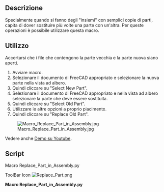 <languages/>
{{Macro/it
|Name=Macro Replace Part in Assembly
|Translate=Sostituisci Parte in Assembly
|Icon=Replace_Part.png
|Description=Sostituisce una Parte in un assemlaggio
|Author=ralvejd
|Version=1.0
|Date=2014-09-10
|FCVersion=All
|Download=[https://www.freecadweb.org/wiki/images/0/07/Replace_Part.png ToolBar Icon]
}}

==Descrizione==
Specialmente quando si fanno degli "insiemi" con semplici copie di parti, capita di dover sostituire più volte una parte con un'altra. Per queste operazioni è possibile utilizzare questa macro.

==Utilizzo==
Accertarsi che i file che contengono la parte vecchia e la parte nuova siano aperti.
# Avviare macro.
# Selezionare il documento di FreeCAD appropriato e selezionare la nuova parte nella vista ad albero.
# Quindi cliccare su "Select New Part".
# Selezionare il documento di FreeCAD appropriato e nella vista ad albero selezionare la parte che deve essere sostituita.
# Quindi cliccare su "Select Old Part".
# Utilizzare le altre opzioni a proprio piacimento.
# Quindi cliccare su "Replace Old Part".

[[Image:Macro_Replace_Part_in_Assembly.jpg]]

Vedere anche [http://youtu.be/rTqqqy4n1RE Demo su Youtube].

<span id="Script"></span>
==Script==
Macro Replace_Part_in_Assembly.py

ToolBar Icon [[Image:Replace_Part.png]]

'''Macro Replace_Part_in_Assembly.py'''

{{MacroCode|code=
#!/usr/bin/env python
# -*- coding: utf-8 -*-

"""
Macro to replace parts in assembly FreeCAD.
Version 0.1 from 20140910

********************************************************************************************
*   Copyright (c) 2013 Joakim Isaksson <ralvejd[at]users.sourceforge.net>          *
*                                                                                                                                       *
*   This file is a supplement to the FreeCAD CAx development system.                *
*                                                                                                                                       *
*   This program is free software; you can redistribute it and/or modify                  *
*   it under the terms of the GNU Lesser General Public License (LGPL)               *
*   as published by the Free Software Foundation; either version 2 of                    *
*   the License, or (at your option) any later version.                                                  *
*   for detail see the LICENCE text file.                                                                        *
*                                                                                                                                        *
*   This software is distributed in the hope that it will be useful,                                  *
*   but WITHOUT ANY WARRANTY; without even the implied warranty of                *
*   MERCHANTABILITY or FITNESS FOR A PARTICULAR PURPOSE.  See the *
*   GNU Library General Public License for more details.                                           *
*                                                                                                                                          *
*   You should have received a copy of the GNU Library General Public                    *
*   License along with this macro; if not, write to the Free Software                            *
*   Foundation, Inc., 59 Temple Place, Suite 330, Boston, MA  02111-1307              *
*   USA                                                                                                                                *
*                                                                                                                                           *
***********************************************************************************************
"""

__author__ = "Joakim Isaksson <ralvejd[at]users.sourceforge.net>"


import FreeCAD, Part, math
from FreeCAD import Base
import DraftVecUtils
import sys
try:
   from PySide import QtCore, QtGui
   from PySide.QtCore import SIGNAL, QTimer
   from PySide.QtGui import QApplication
except:
   from PyQt4 import QtCore, QtGui
   from PyQt4.QtCore import SIGNAL, QTimer
   from PyQt4.QtGui import QApplication

try:
   _fromUtf8 = QtCore.QString.fromUtf8
except AttributeError:
   _fromUtf8 = lambda s: s

try:
   _encoding = QtGui.QApplication.UnicodeUTF8
   def _translate(context, text, disambig):
      return QtGui.QApplication.translate(context, text, disambig, _encoding)
except AttributeError:
   def _translate(context, text, disambig):
      return QtGui.QApplication.translate(context, text, disambig)

#                     [document , name, label, position, rotation, group]
global newpart ; newpart = [ "" , "", "" , "", "" , "" ] ;
global oldpart ; oldpart = [ "" , "", "" , "", "" , "" ] ;
global newPartName ; newPartName = ""
global newPartLabel ; newPartLabel = ""
global uiRowOffset ; uiRowOffset = 30
global uiColWidth ; uiColWidth = 150
global uiPad ; uiPad = 5
global uiMainWidth ; uiMainWidth = 400

class Ui_ReplacePart(object):

   def setupUi(self, ReplacePart):
      global uiMainWidth
      global uiRowOffset
      global uiColWidth
      global uiPad
      uiTextPartWidth = uiMainWidth -(3*uiPad)-uiColWidth

      ReplacePart.setObjectName(_fromUtf8("ReplacePart"))
      ReplacePart.setLocale(QtCore.QLocale(QtCore.QLocale.English, QtCore.QLocale.UnitedKingdom))   

      captionFont = QtGui.QFont()
      captionFont.setBold(True)

      self.centralWidget = QtGui.QWidget(ReplacePart)
      self.centralWidget.setObjectName(_fromUtf8("centralWidget"))
      
      """
      #*** FIXME ***----------------------------
      #self.centralWidget.setAttribute(QtCore.Qt.WA_DeleteOnClose)
      self.centralWidget.setAttribute(QtCore.Qt.WA_DeleteOnClose, True)
      #*** FIXME ***----------------------------
      """
      
      self.groupBoxNewName = QtGui.QButtonGroup()
      self.groupBoxNewLabel = QtGui.QButtonGroup()
      self.groupBoxColorFrom = QtGui.QButtonGroup()

      self.labelCapSelected = QtGui.QLabel(self.centralWidget)
      self.labelCapSelected.setGeometry(QtCore.QRect(uiPad, uiPad, uiColWidth, uiRowOffset-10))
      self.labelCapSelected.setAlignment(QtCore.Qt.AlignRight)
      self.labelCapSelected.setFont(captionFont)
      self.labelCapSelected.setObjectName(_fromUtf8("labelCapSelected"))

      self.labelSelected = QtGui.QLabel(self.centralWidget)
      self.labelSelected.setGeometry(QtCore.QRect(uiColWidth+(2*uiPad), uiPad, uiTextPartWidth, uiRowOffset-10))
      self.labelSelected.setObjectName(_fromUtf8("labelSelected"))

      row = uiPad+uiRowOffset   
      self.pushButtonNew = QtGui.QPushButton(self.centralWidget)
      self.pushButtonNew.setGeometry(QtCore.QRect(uiPad, row, uiColWidth, uiRowOffset-2))
      self.pushButtonNew.setObjectName(_fromUtf8("pushButtonNew"))
      self.pushButtonNew.clicked.connect(self.on_pushButtonNew_clicked)   

      self.labelNew = QtGui.QLabel(self.centralWidget)
      self.labelNew.setGeometry(QtCore.QRect(uiColWidth+(2*uiPad), row, uiTextPartWidth, uiRowOffset-2))
      self.labelNew.setObjectName(_fromUtf8("labelNew"))

      row = row+uiRowOffset
      self.pushButtonOld = QtGui.QPushButton(self.centralWidget)
      self.pushButtonOld.setGeometry(QtCore.QRect(uiPad, row, uiColWidth, uiRowOffset-2))
      self.pushButtonOld.setObjectName(_fromUtf8("pushButtonOld"))
      self.pushButtonOld.clicked.connect(self.on_pushButtonOld_clicked)

      self.LabelOld = QtGui.QLabel(self.centralWidget)
      self.LabelOld.setGeometry(QtCore.QRect(uiColWidth+(2*uiPad), row, uiTextPartWidth, uiRowOffset-2))
      self.LabelOld.setObjectName(_fromUtf8("labelOld"))

      row = row+uiRowOffset
      self.pushButtonOk = QtGui.QPushButton(self.centralWidget)
      self.pushButtonOk.setGeometry(QtCore.QRect(uiPad, row, uiColWidth, uiRowOffset-2))
      self.pushButtonOk.setObjectName(_fromUtf8("pushButtonOk"))
      self.pushButtonOk.setEnabled(False)
      self.pushButtonOk.clicked.connect(self.on_pushButtonOk_clicked)

      row = row+uiRowOffset+uiPad
      self.labelCapNewName = QtGui.QLabel(self.centralWidget)
      self.labelCapNewName.setGeometry(QtCore.QRect(uiPad, row, uiColWidth, uiRowOffset-10))
      self.labelCapNewName.setFont(captionFont)
      self.labelCapNewName.setObjectName(_fromUtf8("labelCapNewName"))

      self.labelCapNewLabel = QtGui.QLabel(self.centralWidget)
      self.labelCapNewLabel.setGeometry(QtCore.QRect(uiColWidth+(2*uiPad), row, uiColWidth, uiRowOffset-10))
      self.labelCapNewLabel.setFont(captionFont)
      self.labelCapNewLabel.setObjectName(_fromUtf8("labelCapNewLabel"))

      row = row+uiRowOffset
      self.radioButtonNameFromNewDoc = QtGui.QRadioButton(self.centralWidget)
      self.radioButtonNameFromNewDoc.setGeometry(QtCore.QRect(uiPad, row, uiColWidth, uiRowOffset-2))
      self.radioButtonNameFromNewDoc.setObjectName(_fromUtf8("radioButtonNameFromNewDoc"))
      self.radioButtonNameFromNewDoc.clicked.connect(self.on_radioButtonNameFromNewDoc_clicked)

      self.radioButtonLabelFromNewDoc = QtGui.QRadioButton(self.centralWidget)
      self.radioButtonLabelFromNewDoc.setGeometry(QtCore.QRect(uiColWidth+(2*uiPad), row, uiColWidth, uiRowOffset-2))
      self.radioButtonLabelFromNewDoc.setObjectName(_fromUtf8("radioButtonLabelFromNewDoc"))
      self.radioButtonLabelFromNewDoc.clicked.connect(self.on_radioButtonLabelFromNewDoc_clicked)

      row = row+uiRowOffset
      self.radioButtonNameFromNewName = QtGui.QRadioButton(self.centralWidget)
      self.radioButtonNameFromNewName.setGeometry(QtCore.QRect(uiPad, row, uiColWidth, uiRowOffset-2))
      self.radioButtonNameFromNewName.setObjectName(_fromUtf8("radioButtonNameFromNewName"))
      self.radioButtonNameFromNewName.clicked.connect(self.on_radioButtonNameFromNewName_clicked)

      self.radioButtonLabelFromNewName = QtGui.QRadioButton(self.centralWidget)
      self.radioButtonLabelFromNewName.setGeometry(QtCore.QRect(uiColWidth+(2*uiPad), row, uiColWidth, uiRowOffset-2))
      self.radioButtonLabelFromNewName.setObjectName(_fromUtf8("radioButtonLabelFromNewName"))
      self.radioButtonLabelFromNewName.clicked.connect(self.on_radioButtonLabelFromNewName_clicked)

      row = row+uiRowOffset
      self.radioButtonNameFromNewLabel = QtGui.QRadioButton(self.centralWidget)
      self.radioButtonNameFromNewLabel.setGeometry(QtCore.QRect(uiPad, row, uiColWidth, uiRowOffset-2))
      self.radioButtonNameFromNewLabel.setObjectName(_fromUtf8("radioButtonNameFromNewLabel"))
      self.radioButtonNameFromNewLabel.clicked.connect(self.on_radioButtonNameFromNewLabel_clicked)

      self.radioButtonLabelFromNewLabel = QtGui.QRadioButton(self.centralWidget)
      self.radioButtonLabelFromNewLabel.setGeometry(QtCore.QRect(uiColWidth+(2*uiPad), row, uiColWidth, uiRowOffset-2))
      self.radioButtonLabelFromNewLabel.setObjectName(_fromUtf8("radioButtonLabelFromNewLabel"))
      self.radioButtonLabelFromNewLabel.clicked.connect(self.on_radioButtonLabelFromNewLabel_clicked)

      row = row+uiRowOffset
      self.radioButtonNameFromOldName = QtGui.QRadioButton(self.centralWidget)
      self.radioButtonNameFromOldName.setGeometry(QtCore.QRect(uiPad, row, uiColWidth, uiRowOffset-2))
      self.radioButtonNameFromOldName.setObjectName(_fromUtf8("radioButtonNameFromOldName"))
      self.radioButtonNameFromOldName.clicked.connect(self.on_radioButtonNameFromOldName_clicked)

      self.radioButtonLabelFromOldName = QtGui.QRadioButton(self.centralWidget)
      self.radioButtonLabelFromOldName.setGeometry(QtCore.QRect(uiColWidth+(2*uiPad), row, uiColWidth, uiRowOffset-2))
      self.radioButtonLabelFromOldName.setObjectName(_fromUtf8("radioButtonLabelFromOldName"))
      self.radioButtonLabelFromOldName.clicked.connect(self.on_radioButtonLabelFromOldName_clicked)

      row = row+uiRowOffset
      self.radioButtonNameFromOldLabel = QtGui.QRadioButton(self.centralWidget)
      self.radioButtonNameFromOldLabel.setGeometry(QtCore.QRect(uiPad, row, uiColWidth, uiRowOffset-2))
      self.radioButtonNameFromOldLabel.setObjectName(_fromUtf8("radioButtonNameFromOldLabel"))
      self.radioButtonNameFromOldLabel.clicked.connect(self.on_radioButtonNameFromOldLabel_clicked)

      self.radioButtonLabelFromOldLabel = QtGui.QRadioButton(self.centralWidget)
      self.radioButtonLabelFromOldLabel.setGeometry(QtCore.QRect(uiColWidth+(2*uiPad), row, uiColWidth, uiRowOffset-2))
      self.radioButtonLabelFromOldLabel.setObjectName(_fromUtf8("radioButtonLabelFromOldLabel"))
      self.radioButtonLabelFromOldLabel.clicked.connect(self.on_radioButtonLabelFromOldLabel_clicked)

      row = row+uiRowOffset
      self.radioButtonNameFromText = QtGui.QRadioButton(self.centralWidget)
      self.radioButtonNameFromText.setGeometry(QtCore.QRect(uiPad, row, 20, uiRowOffset-2))
      self.radioButtonNameFromText.setObjectName(_fromUtf8("radioButtonNameFromText"))
      self.radioButtonNameFromText.clicked.connect(self.on_radioButtonNameFromText_clicked)

      self.lineEditNameFromText = QtGui.QLineEdit(self.centralWidget)
      self.lineEditNameFromText.setGeometry(QtCore.QRect(uiPad+20, row, uiColWidth-20, uiRowOffset-2))
      self.lineEditNameFromText.setObjectName(_fromUtf8("lineEditNameFromText"))
      self.lineEditNameFromText.textChanged.connect(self.on_lineEditNameFromText_changed)

      self.radioButtonLabelFromText = QtGui.QRadioButton(self.centralWidget)
      self.radioButtonLabelFromText.setGeometry(QtCore.QRect(uiColWidth+(2*uiPad), row, 20, uiRowOffset-2))
      self.radioButtonLabelFromText.setObjectName(_fromUtf8("radioButtonLabelFromText"))
      self.radioButtonLabelFromText.clicked.connect(self.on_radioButtonLabelFromText_clicked)

      self.lineEditLabelFromText = QtGui.QLineEdit(self.centralWidget)
      self.lineEditLabelFromText.setGeometry(QtCore.QRect(uiColWidth+(2*uiPad)+20, row, uiColWidth-20, uiRowOffset-2))
      self.lineEditLabelFromText.setObjectName(_fromUtf8("lineEditLabelFromText"))
      self.lineEditLabelFromText.textChanged.connect(self.on_lineEditLabelFromText_changed)

      row = row+uiRowOffset+uiPad
      self.labelCapColorFrom = QtGui.QLabel(self.centralWidget)
      self.labelCapColorFrom.setGeometry(QtCore.QRect(uiPad, row, uiColWidth, uiRowOffset-10))
      self.labelCapColorFrom.setFont(captionFont)
      self.labelCapColorFrom.setObjectName(_fromUtf8("labelCapColorFrom"))

      row = row+uiRowOffset
      self.radioButtonColorFromNew = QtGui.QRadioButton(self.centralWidget)
      self.radioButtonColorFromNew.setGeometry(QtCore.QRect(uiPad, row, uiColWidth, uiRowOffset-2))
      self.radioButtonColorFromNew.setObjectName(_fromUtf8("radioButtonColorFromNew"))

      self.radioButtonColorFromOld = QtGui.QRadioButton(self.centralWidget)
      self.radioButtonColorFromOld.setGeometry(QtCore.QRect(uiColWidth+(2*uiPad), row, uiColWidth, uiRowOffset-2))
      self.radioButtonColorFromOld.setObjectName(_fromUtf8("radioButtonColorFromOld"))

      row = row+uiRowOffset+uiPad
      ReplacePart.resize(uiMainWidth,row)

      self.groupBoxNewName.addButton(self.radioButtonNameFromNewDoc)
      self.groupBoxNewName.addButton(self.radioButtonNameFromNewName)
      self.groupBoxNewName.addButton(self.radioButtonNameFromNewLabel)
      self.groupBoxNewName.addButton(self.radioButtonNameFromOldName)
      self.groupBoxNewName.addButton(self.radioButtonNameFromOldLabel)
      self.groupBoxNewName.addButton(self.radioButtonNameFromText)

      self.groupBoxNewLabel.addButton(self.radioButtonLabelFromNewDoc)
      self.groupBoxNewLabel.addButton(self.radioButtonLabelFromNewName)
      self.groupBoxNewLabel.addButton(self.radioButtonLabelFromNewLabel)
      self.groupBoxNewLabel.addButton(self.radioButtonLabelFromOldName)
      self.groupBoxNewLabel.addButton(self.radioButtonLabelFromOldLabel)
      self.groupBoxNewLabel.addButton(self.radioButtonLabelFromText)

      self.groupBoxColorFrom.addButton(self.radioButtonColorFromNew)
      self.groupBoxColorFrom.addButton(self.radioButtonColorFromOld)

      self.radioButtonNameFromNewDoc.setChecked(True)  #Set the default name to your preference
      self.radioButtonLabelFromOldLabel.setChecked(True) #Set the default label to your preference
      self.radioButtonColorFromOld.setChecked(True) #Set the default color inherit to your preference

      """
      #*** FIXME ***----------------------------
      self.timer = QtCore.QTimer()
      QtCore.QObject.connect(self.timer, QtCore.SIGNAL("timeout()"), self.my_update)
      self.timer.start(2000)

      #*** FIXME ***----------------------------
      """
      self.retranslateUi(ReplacePart)
      
      QtCore.QMetaObject.connectSlotsByName(ReplacePart)

   def retranslateUi(self, ReplacePart):
      ReplacePart.setWindowFlags(QtCore.Qt.WindowStaysOnTopHint)
      ReplacePart.setAttribute(QtCore.Qt.WA_DeleteOnClose, True)
      ReplacePart.setWindowTitle(_translate("ReplacePart", "Replace part", None))
      self.labelCapSelected.setText(_translate("ReplacePart", "Selected Part :", None))
      self.labelSelected.setText(_translate("ReplacePart", "No Selected Part", None))
      self.labelNew.setText(_translate("ReplacePart", "Select New Part", None))
      self.LabelOld.setText(_translate("ReplacePart", "Select Old Part", None))
      self.pushButtonNew.setText(_translate("ReplacePart", "Select New Part", None))
      self.pushButtonOld.setText(_translate("ReplacePart", "Select Old Part", None))
      self.pushButtonOk.setText(_translate("ReplacePart", "Replace Old Part", None))
      self.labelCapNewName.setText(_translate("ReplacePart", "New Name from", None))
      self.radioButtonNameFromNewDoc.setText(_translate("ReplacePart", "New document", None))
      self.radioButtonNameFromNewName.setText(_translate("ReplacePart", "New name", None))
      self.radioButtonNameFromNewLabel.setText(_translate("ReplacePart", "New label", None))
      self.radioButtonNameFromOldName.setText(_translate("ReplacePart", "Old name", None))
      self.radioButtonNameFromOldLabel.setText(_translate("ReplacePart", "Old label", None))
      self.radioButtonNameFromText.setText(_translate("ReplacePart", "t", None))
      self.lineEditNameFromText.setText(_translate("ReplacePart", "name", None))
      self.labelCapNewLabel.setText(_translate("ReplacePart", "New Label from", None))
      self.radioButtonLabelFromNewDoc.setText(_translate("ReplacePart", "New document", None))
      self.radioButtonLabelFromNewName.setText(_translate("ReplacePart", "New name", None))
      self.radioButtonLabelFromNewLabel.setText(_translate("ReplacePart", "New label", None))
      self.radioButtonLabelFromOldName.setText(_translate("ReplacePart", "Old name", None))
      self.radioButtonLabelFromOldLabel.setText(_translate("ReplacePart", "Old label", None))
      self.radioButtonLabelFromText.setText(_translate("ReplacePart", "t", None))
      self.lineEditLabelFromText.setText(_translate("ReplacePart", "label", None))
      self.labelCapColorFrom.setText(_translate("ReplacePart", "Inherit color from", None))
      self.radioButtonColorFromNew.setText(_translate("ReplacePart", "New part", None))
      self.radioButtonColorFromOld.setText(_translate("ReplacePart", "Old part", None))

   """
   #*** FIXME ***----------------------------

   def my_update(self):
      selectedPart = self.getSelectedPart()
      self.labelSelected.setText(selectedPart[0] + "," + selectedPart[1] + ","+ selectedPart[2])
      FreeCAD.Console.PrintMessage("Selected part: " + selectedPart[0] + "," + selectedPart[1] + ","+ selectedPart[2] + "," + "\n")

   def closeEvent(self, event):
      FreeCAD.Console.PrintMessage("closeEvent\n")
      if self.timer.stop():
         self.timer.stop()
         event.accept() # let the window close
      else:
         event.ignore()

   def on_exit(self, event):
      FreeCAD.Console.PrintMessage("exitEvent\n")
      if self.timer.stop():
         self.timer.stop()
         event.accept() # let the window close
      else:
         event.ignore()

   def hideEvent(self, event):
      FreeCAD.Console.PrintMessage("hideEvent\n")
      if self.timer.stop():
         self.timer.stop()
         event.accept() # let the window close
      else:
         event.ignore()

   #--------------------------------------
   """

   def on_pushButtonNew_clicked(self):
      global oldpart
      global newpart
      newpart = self.getSelectedPart()
      if str(newpart[0]) == "":
         self.labelNew.setText("No part selected")
      else:
         self.labelNew.setText(str(newpart[0])+ " , " + str(newpart[1]))
         self.radioButtonName()
         self.radioButtonLabel()
         Gui.Selection.clearSelection()
      if str(oldpart[0]) == str(newpart[0]):
         self.pushButtonOk.setEnabled(False)
      elif str(oldpart[0]) == "":
         self.pushButtonOk.setEnabled(False)
      elif str(newpart[0]) == "":
         self.pushButtonOk.setEnabled(False)
      else:
         self.pushButtonOk.setEnabled(True)

   def on_pushButtonOld_clicked(self):
      global oldpart
      global newpart
      oldpart = self.getSelectedPart()
      if str(oldpart[0]) == "":
         self.LabelOld.setText("No part selected")
      else:
         self.LabelOld.setText(str(oldpart[0])+ " , " + str(oldpart[1]))
         self.radioButtonName()
         self.radioButtonLabel()
         Gui.Selection.clearSelection()
      if str(oldpart[0]) == str(newpart[0]):
         self.pushButtonOk.setEnabled(False)
      elif str(oldpart[0]) == "":
         self.pushButtonOk.setEnabled(False)
      elif str(newpart[0]) == "":
         self.pushButtonOk.setEnabled(False)
      else:
         self.pushButtonOk.setEnabled(True)

   def on_pushButtonOk_clicked(self):
      if self.radioButtonColorFromNew.isChecked():
         colors = self.getColors("new")
      if self.radioButtonColorFromOld.isChecked():
         colors = self.getColors("old")
      self.deleteOldPart()
      newPartName = self.makeSimple(colors)
      self.moveNew2Old(newPartName)
      self.move2Group(newPartName)
      App.ActiveDocument.recompute()
      App.Console.PrintMessage("Part replaced\n")
      #self.window.hide()

   def on_radioButtonNameFromNewDoc_clicked(self):
      self.radioButtonName()

   def on_radioButtonNameFromNewName_clicked(self):
      self.radioButtonName()

   def on_radioButtonNameFromNewLabel_clicked(self):
      self.radioButtonName()

   def on_radioButtonNameFromOldName_clicked(self):
      self.radioButtonName()

   def on_radioButtonNameFromOldLabel_clicked(self):
      self.radioButtonName()

   def on_radioButtonNameFromText_clicked(self):
      self.radioButtonName()

   def on_lineEditNameFromText_changed(self):
      self.radioButtonName()

   def on_radioButtonLabelFromNewDoc_clicked(self):
      self.radioButtonLabel()

   def on_radioButtonLabelFromNewName_clicked(self):
      self.radioButtonLabel()

   def on_radioButtonLabelFromNewLabel_clicked(self):
      self.radioButtonLabel()

   def on_radioButtonLabelFromOldName_clicked(self):
      self.radioButtonLabel()

   def on_radioButtonLabelFromOldLabel_clicked(self):
      self.radioButtonLabel()

   def on_radioButtonLabelFromText_clicked(self):
      self.radioButtonLabel()

   def on_lineEditLabelFromText_changed(self):
      self.radioButtonLabel()

   def radioButtonName(self):
      global newPartName
      if self.radioButtonNameFromNewDoc.isChecked():
         newPartName=self.getFromNew(0)
      elif self.radioButtonNameFromNewName.isChecked():
         newPartName=self.getFromNew(1)
      elif self.radioButtonNameFromNewLabel.isChecked():
         newPartName=self.getFromNew(2)
      elif self.radioButtonNameFromOldName.isChecked():
         newPartName=self.getFromOld(1)
      elif self.radioButtonNameFromOldLabel.isChecked():
         newPartName=self.getFromOld(2)
      elif self.radioButtonNameFromText.isChecked():
         newPartName=str(self.lineEditNameFromText.displayText())
      else:
         FreeCAD.Console.PrintError("Error: Unknown Name error\n")

   def radioButtonLabel(self):
      global newPartLabel
      if self.radioButtonLabelFromNewDoc.isChecked():
         newPartLabel=self.getFromNew(0)
      elif self.radioButtonLabelFromNewName.isChecked():
         newPartLabel=self.getFromNew(1)
      elif self.radioButtonLabelFromNewLabel.isChecked():
         newPartLabel=self.getFromNew(2)
      elif self.radioButtonLabelFromOldName.isChecked():
         newPartLabel=self.getFromOld(1)
      elif self.radioButtonLabelFromOldLabel.isChecked():
         newPartLabel=self.getFromOld(2)
      elif self.radioButtonLabelFromText.isChecked():
         newPartLabel=str(self.lineEditLabelFromText.displayText())
      else:
         FreeCAD.Console.PrintError("Error: Unknown Label error\n")

   def getFromNew(self, index):
      global newpart
      return newpart[index];

   def getFromOld(self, index):
      global oldpart
      return oldpart[index];

   def getSelectedPart(self):
      sel = FreeCADGui.Selection.getSelection()
      if sel:
         sel = sel[0]
         name = sel.Name
         label = sel.Label
         doc = FreeCAD.ActiveDocument.Name
         pos = App.ActiveDocument.getObject(name).Placement.Base   
         rot = App.ActiveDocument.getObject(name).Placement.Rotation
         grp = self.inGroup(name)
         the_part=[doc , name, label, pos, rot, grp];
         return the_part;
      else:
         FreeCAD.Console.PrintError("Error: One object must be selected\n")
         the_part=["" , ""];
         return the_part;

   def makeSimple(self, colors):
      global oldpart
      global newpart
      global newPartName
      global newPartLabel
      fixPartName = newPartName
      #newPartLabel = newPartLabel
      newPartName = self.uniqeName(fixPartName)
      App.setActiveDocument(oldpart[0])
      Gui.ActiveDocument=Gui.getDocument(oldpart[0])
      App.ActiveDocument=App.getDocument(oldpart[0])
      App.ActiveDocument.addObject('Part::Feature',newPartName).Shape=App.getDocument(newpart[0]).getObject(newpart[1]).Shape
      App.ActiveDocument.ActiveObject.Label = newPartLabel
      App.ActiveDocument.getObject(newPartName).Label = newPartLabel
      Gui.getDocument(oldpart[0]).getObject(newPartName).ShapeColor = colors[0]
      Gui.getDocument(oldpart[0]).getObject(newPartName).LineColor =  colors[1]
      Gui.getDocument(oldpart[0]).getObject(newPartName).PointColor = colors[2]
      return newPartName;

   def moveNew2Old(self, newPartName):
      global oldpart
      global newpart
      App.ActiveDocument.getObject(newPartName).Placement = App.Placement(oldpart[3], oldpart[4])

   def deleteOldPart(self):
      global oldpart
      App.setActiveDocument(oldpart[0])
      Gui.ActiveDocument=Gui.getDocument(oldpart[0])
      App.ActiveDocument=App.getDocument(oldpart[0])
      App.ActiveDocument.removeObject(oldpart[1])

   def inGroup(self, partName):
      try:
         grp = App.ActiveDocument.getObject(partName).InList
         grpName = grp[0].Name
      except:
         grpName = ""
      return grpName;

   def move2Group(self,  newPartName):
      global oldpart
      grp = App.ActiveDocument.getObject(oldpart[5])
      part = App.ActiveDocument.getObject(newPartName)
      grp.addObject(part)

   def getColors(self, newORold):
      global oldpart
      global newpart
      if newORold == "new":
         shape = Gui.getDocument(newpart[0]).getObject(newpart[1]).ShapeColor
         line = Gui.getDocument(newpart[0]).getObject(newpart[1]).LineColor
         point = Gui.getDocument(newpart[0]).getObject(newpart[1]).PointColor
      elif newORold == "old":
         shape = Gui.getDocument(oldpart[0]).getObject(oldpart[1]).ShapeColor
         line = Gui.getDocument(oldpart[0]).getObject(oldpart[1]).LineColor
         point = Gui.getDocument(oldpart[0]).getObject(oldpart[1]).PointColor
      else:
         FreeCAD.Console.PrintMessage("Error! Color from newpart or old?\n")
      colors = [ shape, line, point ];
      return colors;

   def uniqeName(self, newPartName):
      global oldpart
      objs = App.getDocument(oldpart[0]).Objects
      for obj in objs:
         if obj.Name  == newPartName:
            if obj.Name != oldpart[1]:
               i = 0
               for iobj in objs:
                  if iobj.Name == newPartName + "_" + str(i) and iobj.Name != oldpart[1]:
                     i += 1
               return newPartName + "_" + str(i);
      return newPartName;

class replace():
   Gui.Selection.clearSelection()
   d = QtGui.QWidget()
   d.ui = Ui_ReplacePart()
   d.ui.setupUi(d)
   d.show()

}}
{{clear}}